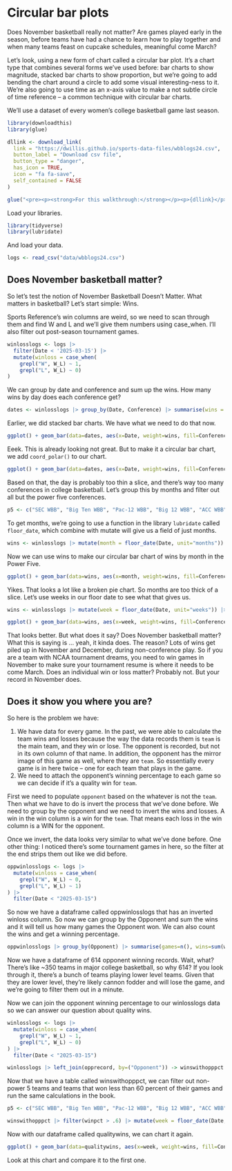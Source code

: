 # Circular bar plots

Does November basketball really not matter? Are games played early in the season, before teams have had a chance to learn how to play together and when many teams feast on cupcake schedules, meaningful come March?

Let's look, using a new form of chart called a circular bar plot. It's a chart type that combines several forms we've used before: bar charts to show magnitude, stacked bar charts to show proportion, but we're going to add bending the chart around a circle to add some visual interesting-ness to it. We're also going to use time as an x-axis value to make a not subtle circle of time reference -- a common technique with circular bar charts.

We'll use a dataset of every women's college basketball game last season.

```r
library(downloadthis)
library(glue)

dllink <- download_link(
  link = "https://dwillis.github.io/sports-data-files/wbblogs24.csv",
  button_label = "Download csv file",
  button_type = "danger",
  has_icon = TRUE,
  icon = "fa fa-save",
  self_contained = FALSE
)

glue("<pre><p><strong>For this walkthrough:</strong></p><p>{dllink}</p></pre>")

```

Load your libraries.

```r
library(tidyverse)
library(lubridate)
```

And load your data.

```r
logs <- read_csv("data/wbblogs24.csv")
```

## Does November basketball matter?

So let's test the notion of November Basketball Doesn't Matter. What matters in basketball? Let's start simple: Wins.

Sports Reference’s win columns are weird, so we need to scan through them and find W and L and we’ll give them numbers using case_when. I'll also filter out post-season tournament games.

```r
winlosslogs <- logs |> 
  filter(Date < '2025-03-15') |> 
  mutate(winloss = case_when(
    grepl("W", W_L) ~ 1, 
    grepl("L", W_L) ~ 0)
) 
```

We can group by date and conference and sum up the wins. How many wins by day does each conference get?

```r
dates <- winlosslogs |> group_by(Date, Conference) |> summarise(wins = sum(winloss))
```

Earlier, we did stacked bar charts. We have what we need to do that now.

```r
ggplot() + geom_bar(data=dates, aes(x=Date, weight=wins, fill=Conference)) + theme_minimal()
```

Eeek. This is already looking not great. But to make it a circular bar chart, we add `coord_polar()` to our chart.

```r
ggplot() + geom_bar(data=dates, aes(x=Date, weight=wins, fill=Conference)) + theme_minimal() + coord_polar()
```

Based on that, the day is probably too thin a slice, and there's way too many conferences in college basketball. Let's group this by months and filter out all but the power five conferences.

```r
p5 <- c("SEC WBB", "Big Ten WBB", "Pac-12 WBB", "Big 12 WBB", "ACC WBB")
```

To get months, we're going to use a function in the library `lubridate` called `floor_date`, which combine with mutate will give us a field of just months.

```r
wins <- winlosslogs |> mutate(month = floor_date(Date, unit="months")) |> group_by(month, Conference) |> summarise(wins=sum(winloss)) |> filter(Conference %in% p5) 
```

Now we can use wins to make our circular bar chart of wins by month in the Power Five.

```r
ggplot() + geom_bar(data=wins, aes(x=month, weight=wins, fill=Conference)) + theme_minimal() + coord_polar()
```

Yikes. That looks a lot like a broken pie chart. So months are too thick of a slice. Let's use weeks in our floor date to see what that gives us.

```r
wins <- winlosslogs |> mutate(week = floor_date(Date, unit="weeks")) |> group_by(week, Conference) |> summarise(wins=sum(winloss)) |> filter(Conference %in% p5) 
```

```r
ggplot() + geom_bar(data=wins, aes(x=week, weight=wins, fill=Conference)) + theme_minimal() + coord_polar()
```

That looks better. But what does it say? Does November basketball matter? What this is saying is ... yeah, it kinda does. The reason? Lots of wins get piled up in November and December, during non-conference play. So if you are a team with NCAA tournament dreams, you need to win games in November to make sure your tournament resume is where it needs to be come March. Does an individual win or loss matter? Probably not. But your record in November does.

## Does it show you where you are?

So here is the problem we have:

1.  We have data for every game. In the past, we were able to calculate the team wins and losses because the way the data records them is `team` is the main team, and they win or lose. The opponent is recorded, but not in its own column of that name. In addition, the opponent has the mirror image of this game as well, where they are `team`. So essentially every game is in here twice -- one for each team that plays in the game.
2.  We need to attach the opponent's winning percentage to each game so we can decide if it's a quality win for `team`.

First we need to populate `opponent` based on the whatever is not the `team`. Then what we have to do is invert the process that we've done before. We need to group by the opponent and we need to invert the wins and losses. A win in the win column is a win for the `team`. That means each loss in the win column is a WIN for the opponent.

Once we invert, the data looks very similar to what we've done before. One other thing: I noticed there's some tournament games in here, so the filter at the end strips them out like we did before.

```r
oppwinlosslogs <- logs |> 
  mutate(winloss = case_when(
    grepl("W", W_L) ~ 0, 
    grepl("L", W_L) ~ 1)
) |> 
  filter(Date < "2025-03-15")
```

So now we have a dataframe called oppwinlosslogs that has an inverted winloss column. So now we can group by the Opponent and sum the wins and it will tell us how many games the Opponent won. We can also count the wins and get a winning percentage.

```r
oppwinlosslogs |> group_by(Opponent) |> summarise(games=n(), wins=sum(winloss)) |> mutate(winpct = wins/games) -> opprecord
```

Now we have a dataframe of 614 opponent winning records. Wait, what? There's like \~350 teams in major college basketball, so why 614? If you look through it, there's a bunch of teams playing lower level teams. Given that they are lower level, they're likely cannon fodder and will lose the game, and we're going to filter them out in a minute.

Now we can join the opponent winning percentage to our winlosslogs data so we can answer our question about quality wins.

```r
winlosslogs <- logs |> 
  mutate(winloss = case_when(
    grepl("W", W_L) ~ 1, 
    grepl("L", W_L) ~ 0)
) |> 
  filter(Date < "2025-03-15")
```

```r
winlosslogs |> left_join(opprecord, by=("Opponent")) -> winswithopppct
```

Now that we have a table called winswithopppct, we can filter out non-power 5 teams and teams that won less than 60 percent of their games and run the same calculations in the book.

```r
p5 <- c("SEC WBB", "Big Ten WBB", "Pac-12 WBB", "Big 12 WBB", "ACC WBB")
```

```r
winswithopppct |> filter(winpct > .6) |> mutate(week = floor_date(Date, unit="weeks")) |> group_by(week, Conference) |> summarise(wins=sum(winloss)) |> filter(Conference %in% p5) -> qualitywins
```

Now with our dataframe called qualitywins, we can chart it again.

```r
ggplot() + geom_bar(data=qualitywins, aes(x=week, weight=wins, fill=Conference)) + theme_minimal() + coord_polar()
```

Look at this chart and compare it to the first one.
